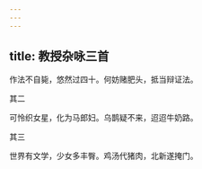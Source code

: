 ```yaml
---
---
---
```

title: 教授杂咏三首
---



作法不自毙，悠然过四十。何妨赌肥头，抵当辩证法。

其二

可怜织女星，化为马郎妇。乌鹊疑不来，迢迢牛奶路。

其三

世界有文学，少女多丰臀。鸡汤代猪肉，北新遂掩门。